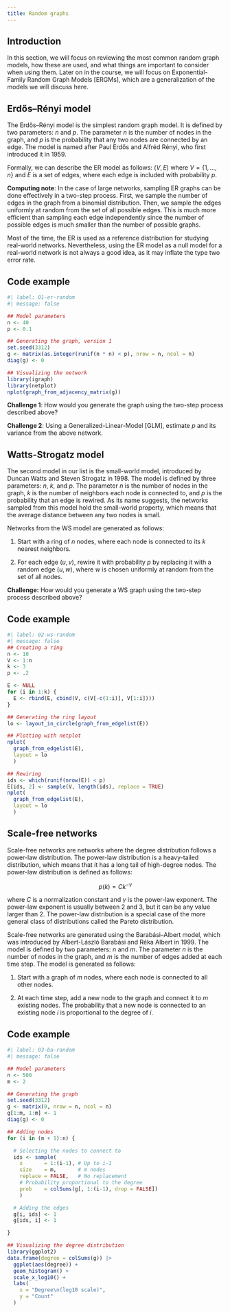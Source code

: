 ```yaml
---
title: Random graphs
---
```


## Introduction

In this section, we will focus on reviewing the most common random graph models, how these are used, and what things are important to consider when using them. Later on in the course, we will focus on Exponential-Family Random Graph Models [ERGMs], which are a generalization of the models we will discuss here.

## Erdős–Rényi model

The Erdős–Rényi model is the simplest random graph model. It is defined by two parameters: $n$ and $p$. The parameter $n$ is the number of nodes in the graph, and $p$ is the probability that any two nodes are connected by an edge. The model is named after Paul Erdős and Alfréd Rényi, who first introduced it in 1959.

Formally, we can describe the ER model as follows: $(V, E)$ where $V = \{1, \ldots, n\}$ and $E$ is a set of edges, where each edge is included with probability $p$.

::: {.callout-tip}
**Computing note**: In the case of large networks, sampling ER graphs can be done effectively in a two-step process. First, we sample the number of edges in the graph from a binomial distribution. Then, we sample the edges uniformly at random from the set of all possible edges. This is much more efficient than sampling each edge independently since the number of possible edges is much smaller than the number of possible graphs.
:::

Most of the time, the ER is used as a reference distribution for studying real-world networks. Nevertheless, using the ER model as a null model for a real-world network is not always a good idea, as it may inflate the type two error rate.

## Code example

```r
#| label: 01-er-random
#| message: false

## Model parameters
n <- 40
p <- 0.1

## Generating the graph, version 1
set.seed(3312)
g <- matrix(as.integer(runif(n * n) < p), nrow = n, ncol = n)
diag(g) <- 0

## Visualizing the network
library(igraph)
library(netplot)
nplot(graph_from_adjacency_matrix(g))
```

**Challenge 1**: How would you generate the graph using the two-step process described above?

**Challenge 2**: Using a Generalized-Linear-Model [GLM], estimate $p$ and its variance from the above network.

## Watts-Strogatz model

The second model in our list is the small-world model, introduced by Duncan Watts and Steven Strogatz in 1998. The model is defined by three parameters: $n$, $k$, and $p$. The parameter $n$ is the number of nodes in the graph, $k$ is the number of neighbors each node is connected to, and $p$ is the probability that an edge is rewired. As its name suggests, the networks sampled from this model hold the small-world property, which means that the average distance between any two nodes is small.

Networks from the WS model are generated as follows:

1. Start with a ring of $n$ nodes, where each node is connected to its $k$ nearest neighbors.

2. For each edge $(u, v)$, rewire it with probability $p$ by replacing it with a random edge $(u, w)$, where $w$ is chosen uniformly at random from the set of all nodes.

**Challenge:** How would you generate a WS graph using the two-step process described above?

## Code example

```r
#| label: 02-ws-random
#| message: false
## Creating a ring
n <- 10
V <- 1:n
k <- 3
p <- .2

E <- NULL
for (i in 1:k) {
  E <- rbind(E, cbind(V, c(V[-c(1:i)], V[1:i])))
}

## Generating the ring layout
lo <- layout_in_circle(graph_from_edgelist(E))

## Plotting with netplot
nplot(
  graph_from_edgelist(E),
  layout = lo
  )

## Rewiring
ids <- which(runif(nrow(E)) < p)
E[ids, 2] <- sample(V, length(ids), replace = TRUE)
nplot(
  graph_from_edgelist(E),
  layout = lo
  )
```

## Scale-free networks

Scale-free networks are networks where the degree distribution follows a power-law distribution. The power-law distribution is a heavy-tailed distribution, which means that it has a long tail of high-degree nodes. The power-law distribution is defined as follows:

$$
p(k) = C k^{-\gamma}
$$

where $C$ is a normalization constant and $\gamma$ is the power-law exponent. The power-law exponent is usually between 2 and 3, but it can be any value larger than 2. The power-law distribution is a special case of the more general class of distributions called the Pareto distribution.

Scale-free networks are generated using the Barabási–Albert model, which was introduced by Albert-László Barabási and Réka Albert in 1999. The model is defined by two parameters: $n$ and $m$. The parameter $n$ is the number of nodes in the graph, and $m$ is the number of edges added at each time step. The model is generated as follows:

1. Start with a graph of $m$ nodes, where each node is connected to all other nodes.

2. At each time step, add a new node to the graph and connect it to $m$ existing nodes. The probability that a new node is connected to an existing node $i$ is proportional to the degree of $i$.

## Code example

```r
#| label: 03-ba-random
#| message: false

## Model parameters
n <- 500
m <- 2

## Generating the graph
set.seed(3312)
g <- matrix(0, nrow = n, ncol = n)
g[1:m, 1:m] <- 1
diag(g) <- 0

## Adding nodes
for (i in (m + 1):n) {

  # Selecting the nodes to connect to
  ids <- sample(
    x       = 1:(i-1), # Up to i-1
    size    = m,       # m nodes
    replace = FALSE,   # No replacement
    # Probability proportional to the degree
    prob    = colSums(g[, 1:(i-1), drop = FALSE])
    )

  # Adding the edges
  g[i, ids] <- 1
  g[ids, i] <- 1

}

## Visualizing the degree distribution
library(ggplot2)
data.frame(degree = colSums(g)) |>
  ggplot(aes(degree)) +
  geom_histogram() +
  scale_x_log10() +
  labs(
    x = "Degree\n(log10 scale)",
    y = "Count"
  )
```


